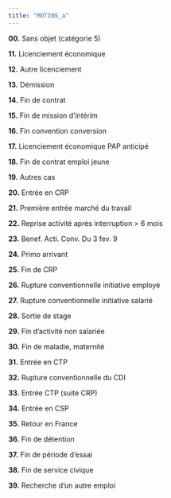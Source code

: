 ```yaml
---
title: "MOTINS_a"
---
```


**00.** Sans objet (catégorie 5)

**11.** Licenciement économique

**12.** Autre licenciement

**13.** Démission

**14.** Fin de contrat

**15.** Fin de mission d'intérim

**16.** Fin convention conversion

**17.** Licenciement économique PAP anticipé

**18.** Fin de contrat emploi jeune

**19.** Autres cas

**20.** Entrée en CRP

**21.** Première entrée marché du travail

**22.** Reprise activité après interruption \> 6 mois

**23.** Benef. Acti. Conv. Du 3 fev. 9

**24.** Primo arrivant

**25.** Fin de CRP

**26.** Rupture conventionnelle initiative employé

**27.** Rupture conventionnelle initiative salarié

**28.** Sortie de stage

**29.** Fin d'activité non salariée

**30.** Fin de maladie, maternité

**31.** Entrée en CTP

**32.** Rupture conventionnelle du CDI

**33.** Entrée CTP (suite CRP)

**34.** Entrée en CSP

**35.** Retour en France

**36.** Fin de détention

**37.** Fin de période d'essai

**38.** Fin de service civique

**39.** Recherche d'un autre emploi
